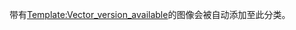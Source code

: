 {{empty category}}
带有[[Template:Vector_version_available|Template:Vector_version_available]]的图像会被自动添加至此分类。
